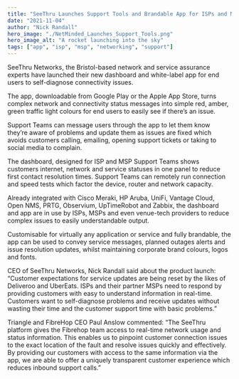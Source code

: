 ```yaml
---
title: "SeeThru Launches Support Tools and Brandable App for ISPs and MSPs"
date: "2021-11-04"
author: "Nick Randall"
hero_image: "./NetMinded_Launches_Support_Tools.png"
hero_image_alt: "A rocket launching into the sky"
tags: ["app", "isp", "msp", "networking", "support"]
---
```


SeeThru Networks, the Bristol-based network and service assurance experts have launched their new dashboard and white-label app for end users to self-diagnose connectivity issues.

The app, downloadable from Google Play or the Apple App Store, turns complex network and connectivity status messages into simple red, amber, green traffic light colours for end users to easily see if there’s an issue.

Support Teams can message users through the app to let them know they’re aware of problems and update them as issues are fixed which avoids customers calling, emailing, opening support tickets or taking to social media to complain.

The dashboard, designed for ISP and MSP Support Teams shows customers internet, network and service statuses in one panel to reduce first contact resolution times. Support Teams can remotely run connection and speed tests which factor the device, router and network capacity.

Already integrated with Cisco Meraki, HP Aruba, UniFi, Vantage Cloud, Open NMS, PRTG, Observium, UpTimeRobot and Zabbix, the dashboard and app are in use by ISPs, MSPs and even venue-tech providers to reduce complex issues to easily understandable output.

Customisable for virtually any application or service and fully brandable, the app can be used to convey service messages, planned outages alerts and issue resolution updates, whilst maintaining corporate brand colours, logos and fonts.

CEO of SeeThru Networks, Nick Randall said about the product launch: “Customer expectations for service updates are being reset by the likes of Deliveroo and UberEats. ISPs and their partner MSPs need to respond by providing customers with easy to understand information in real-time. Customers want to self-diagnose problems and receive updates without wasting their time and the customer support time with basic problems.”

Triangle and FibreHop CEO Paul Anslow commented: “The SeeThru platform gives the Fibrehop team access to real-time network usage and status information. This enables us to pinpoint customer connection issues to the exact location of the fault and resolve issues quickly and effectively. By providing our customers with access to the same information via the app, we are able to offer a uniquely transparent customer experience which reduces inbound support calls.”